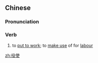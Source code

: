 ==Chinese==
{{zh-forms}}

===Pronunciation===
{{zh-pron
|m=yìshǐ
|cat=v
}}

===Verb===
{{zh-verb}}

# {{qualifier|of slaves, servants, labourers, animals, etc.}} to [[put to work]]; to [[make use]] of for [[labour]]

[[zh:役使]]